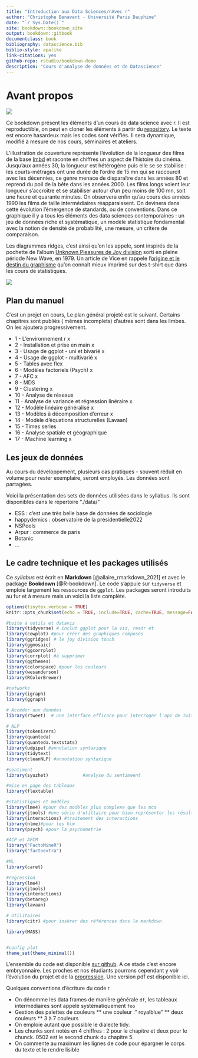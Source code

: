 ```yaml
--- 
title: "Introduction aux Data Sciences/nAvec r"
author: "Christophe Benavent - Université Paris Dauphine"
date: "`r Sys.Date()`"
site: bookdown::bookdown_site
output: bookdown::gitbook
documentclass: book
bibliography: datascience.bib
biblio-style: apalike
link-citations: yes
github-repo: rstudio/bookdown-demo
description: "Cours d'analyse de données et de Datascience"
---
```



# Avant propos

![](./Images/ggridge.png)


Ce bookdown présent les éléments d'un cours de data science avec r. Il est reproductible, on peut en cloner les éléments à partir du [repository](https://github.com/BenaventC/DataScienceBook). Le texte est encore hasardeux mais les codes sont vérifiés. Il sera dynamique, modifié à mesure de nos cours, séminaires et ateliers. 

L'illustration de couverture représente l'évolution de la longueur des films de la base [Imbd](https://www.imdb.com/) et raconte en chiffres un aspect de l'histoire du cinéma. Jusqu'aux années 30, la longueur est hétérogène puis elle se se stabilise : les courts-métrages ont une durée de l'ordre de 15 mn qui se raccourcit avec les décennies, ce genre menace de disparaître dans les années 80 et reprend du poil de la bête dans les années 2000. Les films longs voient leur longueur s'accroître et se stabiliser autour d'un peu moins de 100 mn, soit une heure et quarante minutes. On observera enfin qu'au cours des années 1990 les films de taille intermédiaires réapparaissent. On devinera dans cette évolution l'émergence de standards, ou de conventions. Dans ce graphique il y a tous les éléments des data sciences contemporaines : un jeu de données riche et systématique, un modèle statistique fondamental avec la notion de densité de probabilité, une mesure, un critère de comparaison. 

Les diagrammes ridges, c'est ainsi qu'on les appele, sont inspirés de la pochette de l'album [Unknown Pleasures de  Joy division](https://www.youtube.com/watch?v=7PtvIr2oiaE) sorti en pleine période New Wave, en 1979. Un article de Vice en rappele l'[origine et le destin du graphisme](https://i-d.vice.com/fr/article/pabjam/pourquoi-cette-pochette-dalbum-de-joy-division-a-inspire-le-monde-entier) qu'on connait mieux imprimé sur des t-shirt que dans les cours de statistiques.


![](./Images/joydivisiondetail.jpg)
\newpage

## Plan du manuel

C'est un projet en cours, Le plan général projeté est le suivant. Certains chapitres sont publiés ( mêmes incomplets) d'autres sont dans les limbes. On les ajoutera  progressivement. 

 * 1 - L'environnement r x
 * 2 - Installation et prise en main x
 * 3 - Usage de ggplot - uni et bivarié x
 * 4 - Usage de ggplot - multivarié x
 * 5 - Tables avec flex
 * 6 - Modèles factoriels (Psych) x
 * 7 - AFC x
 * 8 - MDS
 * 9 - Clustering x
 * 10 - Analyse de réseaux 
 * 11 - Analyse de variance et régression linéraire x
 * 12 - Modèle linéaire généralisé x
 * 13 - Modèles à décomposition d'erreur x
 * 14 - Modèle d'équations structurelles (Lavaan)
 * 15 - Times series
 * 16 - Analyse spatiale et géographique
 * 17 - Machine learning x
 

## Les jeux de données 

Au cours du développement, plusieurs cas pratiques - souvent réduit en volume pour rester exemplaire, seront employés. Les données sont partagées.

Voici la présentation des sets de données utilisées dans le syllabus. Ils sont disponibles dans le répertoire "./data/"

 * ESS : c'est une très belle base de données de sociologie
 * happydemics : observatoire de la présidentielle2022
 * NSPools
 * Arpur : commerce de paris
 * Botanic
 * ...
 
 
 
## Le cadre technique et les packages utilisés

Ce  _syllabus_ est écrit en **Markdown** [@allaire_rmarkdown_2021] et  avec le package **Bookdown** [@R-bookdown]. Le code s'appuie sur `tidyverse` et emploie largement les ressources de `ggplot`. Les packages seront introduits au fur et à mesure mais un voici la liste complète.


```r
options(tinytex.verbose = TRUE)
knitr::opts_chunk$set(echo = TRUE, include=TRUE, cache=TRUE, message=FALSE, warning=FALSE)

#boite à outils et dataviz
library(tidyverse) # inclut ggplot pour la viz, readr et 
library(cowplot) #pour créer des graphiques composés
library(ggridges) # le joy division touch
library(ggmosaic)
library(ggcorrplot)
library(corrplot) #à supprimer
library(ggthemes)
library(colorspace) #pour les couleurs
library(wesanderson)
library(RColorBrewer)

#networks
library(igraph)
library(ggraph)

# Accéder aux données
library(rtweet)  # une interface efficace pour interroger l'api de Twitter

# NLP
library(tokenizers)
library(quanteda)
library(quanteda.textstats)
library(udpipe) #annotation syntaxique
library(tidytext)
library(cleanNLP) #annotation syntaxique

#sentiment
library(syuzhet)             #analyse du sentimeent

#mise en page des tableaux
library(flextable)

#statistiques et modèles
library(lme4) #pour des modèles plus complexe que les mco
library(jtools) #une série d'utiltaire pour bien représenter les résultats
library(interactions) #traitement des interactions
library(nlme)#pour les hlm
library(psych) #pour la psychometrie

#ACP et AFCM
library("FactoMineR")
library("factoextra")

#ML
library(caret)

#regression
library(lme4)
library(jtools)
library(interactions)
library(betareg)
library(lavaan)

# Utilitaires
library(citr) #pour insérer des références dans le markdown

library(MASS)


#config plot
theme_set(theme_minimal())
```

L'ensemble du code est disponible [sur github](https://github.com/BenaventC/Datasciences). A ce stade c'est encore embryonnaire. Les proches et nos étudiants pourrons cependant y voir l'évolution du projet et de la [progression](https://benaventc.github.io/Datascience/). Une version pdf est disponible ici. 

Quelques conventions d'écriture du code r

 * On dénomme les data frames  de manière générale `df`, les tableaux intermédiaires sont appelé systématiquement `foo`
 * Gestion des palettes de couleurs
  ** une couleur :" royalblue"
  ** deux couleurs
  ** 3 à 7 couleurs
 * On emploie autant que possible le dialecte tidy.
 * Les chunks sont notés en 4 chiffres : 2 pour le chapitre et deux pour le chunck. 0502 est le second chunk du chapitre 5.
 * On commente au maximum les lignes de code pour épargner le corps du texte et le rendre lisible


